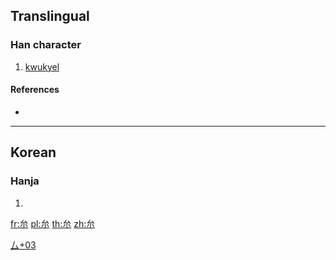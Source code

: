 ==Translingual==

===Han character===
{{Han char|rn=28|rad=厶|as=03|sn=5|four=|canj=IF|ids=⿱厶小}}

# [[kwukyel]]

====References====
* {{Han ref|kx=0164.111|dj=0372.111|hdz=10385.021|uh=53BC|ud=21436}}

----

==Korean==

===Hanja===
{{ko-hanja|hangeul= [[금]]|rv= geum|mr= kŭm|y=kum}}

# {{defn|lang=ko|sort=厶03}}

[[Category:Korean-only CJKV Characters|厶+03]]

[[fr:厼]]
[[pl:厼]]
[[th:厼]]
[[zh:厼]]